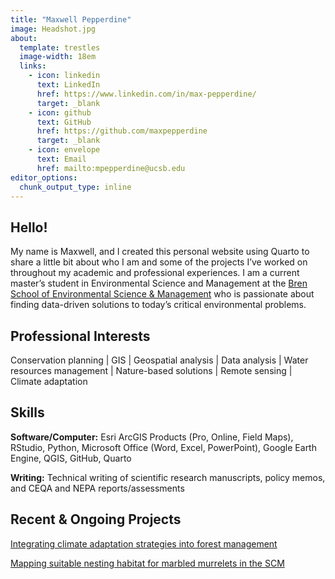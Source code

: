 ```yaml
---
title: "Maxwell Pepperdine"
image: Headshot.jpg
about:
  template: trestles
  image-width: 18em
  links:
    - icon: linkedin
      text: LinkedIn
      href: https://www.linkedin.com/in/max-pepperdine/
      target: _blank
    - icon: github
      text: GitHub
      href: https://github.com/maxpepperdine
      target: _blank
    - icon: envelope
      text: Email
      href: mailto:mpepperdine@ucsb.edu
editor_options: 
  chunk_output_type: inline
---
```


## Hello!

My name is Maxwell, and I created this personal website using Quarto to share a little bit about who I am and some of the projects I've worked on throughout my academic and professional experiences. I am a current master's student in Environmental Science and Management at the [Bren School of Environmental Science & Management](https://bren.ucsb.edu/masters-programs/master-environmental-science-and-management) who is passionate about finding data-driven solutions to today's critical environmental problems. 

## Professional Interests

Conservation planning | GIS | Geospatial analysis | Data analysis | Water resources management | Nature-based solutions | Remote sensing | Climate adaptation 

## Skills

**Software/Computer:** Esri ArcGIS Products (Pro, Online, Field Maps), RStudio, Python, Microsoft Office (Word, Excel, PowerPoint), Google Earth Engine, QGIS, GitHub, Quarto

**Writing:** Technical writing of scientific research manuscripts, policy memos, and CEQA and NEPA reports/assessments

## Recent & Ongoing Projects

[Integrating climate adaptation strategies into forest management](https://bren.ucsb.edu/projects/integrating-climate-adaptation-strategies-local-collaborative-forest-management-northern)

[Mapping suitable nesting habitat for marbled murrelets in the SCM](files/MAMU_mapping_SCM_final_report.pdf)




